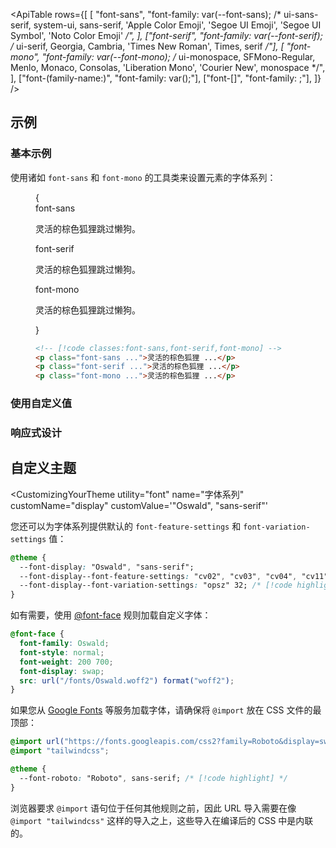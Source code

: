 

<ApiTable
  rows={[
    [
      "font-sans",
      "font-family: var(--font-sans); /* ui-sans-serif, system-ui, sans-serif, 'Apple Color Emoji', 'Segoe UI Emoji', 'Segoe UI Symbol', 'Noto Color Emoji' */",
    ],
    ["font-serif", "font-family: var(--font-serif); /* ui-serif, Georgia, Cambria, 'Times New Roman', Times, serif */"],
    [
      "font-mono",
      "font-family: var(--font-mono); /* ui-monospace, SFMono-Regular, Menlo, Monaco, Consolas, 'Liberation Mono', 'Courier New', monospace */",
    ],
    ["font-(family-name:<custom-property>)", "font-family: var(<custom-property>);"],
    ["font-[<value>]", "font-family: <value>;"],
  ]}
/>

## 示例

### 基本示例

使用诸如 `font-sans` 和 `font-mono` 的工具类来设置元素的字体系列：

<Figure>

<Example>
  {
    <div className="flex flex-col gap-8">
      <div>
        <span className="mb-3 font-mono text-sm font-medium text-gray-500 dark:text-gray-400">font-sans</span>
        <p className="font-sans text-lg font-medium text-gray-900 dark:text-gray-200">
          灵活的棕色狐狸跳过懒狗。
        </p>
      </div>
      <div>
        <span className="mb-3 font-mono text-sm font-medium text-gray-500 dark:text-gray-400">font-serif</span>
        <p className="font-serif text-lg font-medium text-gray-900 dark:text-gray-200">
          灵活的棕色狐狸跳过懒狗。
        </p>
      </div>
      <div>
        <span className="mb-3 font-mono text-sm font-medium text-gray-500 dark:text-gray-400">font-mono</span>
        <p className="font-mono text-lg font-medium text-gray-900 dark:text-gray-200">
          灵活的棕色狐狸跳过懒狗。
        </p>
      </div>
    </div>
  }
</Example>

```html
<!-- [!code classes:font-sans,font-serif,font-mono] -->
<p class="font-sans ...">灵活的棕色狐狸 ...</p>
<p class="font-serif ...">灵活的棕色狐狸 ...</p>
<p class="font-mono ...">灵活的棕色狐狸 ...</p>
```

</Figure>

### 使用自定义值

<UsingACustomValue utility="font" name="字体系列" value="Open_Sans" element="p" dataType="family-name" />

### 响应式设计

<ResponsiveDesign property="font-family" defaultClass="font-sans" featuredClass="font-serif" element="p" />

## 自定义主题

<CustomizingYourTheme
  utility="font"
  name="字体系列"
  customName="display"
  customValue='"Oswald", "sans-serif"'
>

您还可以为字体系列提供默认的 `font-feature-settings` 和 `font-variation-settings` 值：

```css
@theme {
  --font-display: "Oswald", "sans-serif";
  --font-display--font-feature-settings: "cv02", "cv03", "cv04", "cv11"; /* [!code highlight] */
  --font-display--font-variation-settings: "opsz" 32; /* [!code highlight] */
}
```

如有需要，使用 [@font-face](https://developer.mozilla.org/en-US/docs/Web/CSS/@font-face) 规则加载自定义字体：

```css
@font-face {
  font-family: Oswald;
  font-style: normal;
  font-weight: 200 700;
  font-display: swap;
  src: url("/fonts/Oswald.woff2") format("woff2");
}
```

如果您从 [Google Fonts](https://fonts.google.com/) 等服务加载字体，请确保将 `@import` 放在 CSS 文件的最顶部：

```css
@import url("https://fonts.googleapis.com/css2?family=Roboto&display=swap"); /* [!code highlight] */
@import "tailwindcss";

@theme {
  --font-roboto: "Roboto", sans-serif; /* [!code highlight] */
}
```

浏览器要求 `@import` 语句位于任何其他规则之前，因此 URL 导入需要在像 `@import "tailwindcss"` 这样的导入之上，这些导入在编译后的 CSS 中是内联的。

</CustomizingYourTheme>
